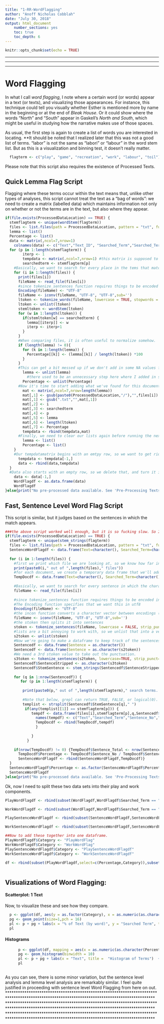 ```yaml
---
title: "1-RR-WordFlagging"
author: "Anoff Nicholas Cobblah"
date: "July 30, 2018"
output: html_document
    number_sections: yes
    toc: true
    toc_depth: 6
---
```


```r
knitr::opts_chunk$set(echo = TRUE)
```


*********************************************************************************************************************************************
*********************************************************************************************************************************************
*********************************************************************************************************************************************
# Word Flagging

In what I call *word flagging*, I note where a certain word (or words) appear in a text (or texts), and visualizing those appearances. For instance, this technique could tell you visually whether Esther is mentioned more by name in the beginning or at the end of *Bleak House*. Or it could show where the words "North" and "South" appear in Gaskell's *North and South*, which might be useful in studying how the narrative makes use of those spaces.

As usual, the first step is again to create a list of words you are interested in locating. **It should be noted that I realized later that this was not a good list of terms. "labor" is not the same as "labori" or "labour" in the word stem list. But as this is a visualization and binning test, it doesn't really matter.

```r
  flagterm <- c("play", "game", "recreation", "work", "labour", "toil")
```

Please note that this script also requires the existence of Processed Texts.

## Quick Lemma Flag Script

Flagging where these terms occur within the text means that, unlike other types of analyses, this script cannot treat the text as a "bag of words": we need to create a matrix (labelled data) which maintains information not only on whether or not the terms are in the text, but also where they appear.

```r
if(file.exists(ProcessedDataLocation) == TRUE) {
  stemflagterm <- unique(wordStem(flagterm))
  files <- list.files(path = ProcessedDataLocation, pattern = "txt", full.names = TRUE)
  lemma <- list()
  Percentage <- list()
  data <- matrix(,ncol=7,nrow=1)
    colnames(data) <- c("Text","Text_ID", "Searched_Term","Searched_Term_ID","Lemma","Lemma_Length","Percentage")
  for (p in 1:length(stemflagterm)) {
        iterp <- 1
        tempdata <- matrix(,ncol=7,nrow=1) #this matrix is supposed to get wiped every loop.
        searchedterm <- stemflagterm[p]
    #Basically, we want to search for every place in the tems that matches the stemflagtermvector, and note where that occurs. This is a bit tricky, because we don't know how many times that term is going to appear.  That's where the iterp value comes in: for each loop which finds a match, "iterp"" increases by one and allows the value to be added to the list "lemma".
    for (i in 1:length(files)) {
      print(files[i])
      fileName <- read_file(files[i])
      #since tokenize_sentences function requires things to be encoded in UTF-8, need to remove some data.
      Encoding(fileName) <- "UTF-8"
      fileName <- iconv(fileName, "UTF-8", "UTF-8",sub='')
      ltoken <- tokenize_words(fileName, lowercase = TRUE, stopwords = NULL, simplify = FALSE)
      ltoken <- unlist(ltoken)
      stemltoken <- wordStem(ltoken)
      for (w in 1:length(ltoken)) {
        if(stemltoken[w] == searchedterm) {
          lemma[[iterp]] <- w
          iterp <- iterp+1
        }
      }
      #When comparing files, it is often useful to normalize somehow.  This cell changes the lemma ID # into the place in the text, by percentage, where the term appears.
      if (length(lemma) != 0){
        for (k in 1:length(lemma)) {
          Percentage[[k]] <- (lemma[[k]] / length(ltoken)) *100
        }
      }
      #This can get a bit messed up if we don't add in some NA values for files which have no references to the stemflagterm vector, so we add them here.
        lemma <- unlist(lemma)
          #there used to be an unnecessary step here where I added in some NAs.  But I might be wrong about it...
        Percentage <- unlist(Percentage)
      #Now it's time to start adding what we've found for this document into our data matrix.
        mat <- matrix(,ncol=7,nrow=length(lemma))
        mat[,1] <- gsub(paste0(ProcessedDataLocation,"/"),"",files[i]) #This grabs just the end of the file path.
        mat[,1] <- gsub(".txt","",mat[,1])
        mat[,2] <- i
        mat[,3] <- searchedterm
        mat[,4] <- p
        mat[,5] <- lemma
        mat[,6] <- length(ltoken)
        mat[,7] <- Percentage
        tempdata <- rbind(tempdata,mat)
      #Finally, we need to clear our lists again before running the next search term through this file.
        lemma <- list()
        Percentage <- list()
    }
    #Our tempdatamatrix begins with an emtpy row, so we want to get rid of that, and then add all of this data for this searchterm, across all the files, to our final data matrix. "tempdata" will be erased once the loop starts again.
      tempdata <- tempdata[-1,]
      data <- rbind(data,tempdata)
  }
  #Data also starts with an empty row, so we delete that, and turn it into a dataframe which is saved in a new directory, "wfoutput".
    data <- data[-1,]
    WordFlagdf <- as.data.frame(data)
    WordFlagdf
}else{print("No pre-processed data available. See 'Pre-Processing Texts' above")}
```


## Fast, Sentence Level Word Flag Script
This script is similar, but it judges based on the sentences in which the match appears.

```r

###the above script worked well enough, but it is so fucking slow. So I'm testing to see if I can come up with a better version. And it works!!! It's also fairly quick. I'd say a bit quicker than the default lemma verson. 
if(file.exists(ProcessedDataLocation) == TRUE) {
  stemflagterm <- unique(stem_strings(flagterm))
  files <- list.files(path = ProcessedDataLocation, pattern = "txt", full.names = TRUE)
  SentenceWordFlagdf <- data.frame(Text=character(), Searched_Term=character(), Sentence_No=integer(), Sentence=character(), Sentence_Total = integer(), Percentage = numeric())
  
  for (i in 1:length(files)) {
    #first we print which file we are looking at, so we know how far in we are
    print(paste0(i," out of ",length(files)," files"))
    #for each document, we create a temporary data frame that we'll add to the final results
    TempDocdf <- data.frame(Text=character(), Searched_Term=character(), Sentence_No=integer(), Sentence=character())
        
    #Basically, we want to search for every sentence in which the character string that matches the stemflagtermvector appears, and note where that occurs. This is a bit tricky, because we don't know how many times that term is going to appear.
    fileName <- read_file(files[i])
    
    #since tokenize_sentences function requires things to be encoded in UTF-8, need to remove some data.
    #The Encoding function specifies that we want this in utf8
    Encoding(fileName) <- "UTF-8"
    #the incon function converts a character vector between encodings (the i is for internationalization)
    fileName <- iconv(fileName, "UTF-8", "UTF-8",sub='')
    #the stoken then splits it into sentences
    stoken <- tokenize_sentences(fileName, lowercase = FALSE, strip_punct = FALSE, simplify = FALSE)
    #lists are a bit annoying to work with, so we unlist that into a vector
    s2token <- unlist(stoken)
    #Now we're going to make a dataframe to keep track of the sentences
    Sentencedf <- data.frame(Sentence = as.character())
    Sentencedf <- data.frame(Sentence = as.character(s2token))
    #We need a 3rd stoken value to take out the punctuation.
    s3token <- tokenize_sentences(s2token, lowercase=TRUE, strip_punct=TRUE, simplify=FALSE)
    Sentencedf$SentenceStripped <- as.character(s3token)
    Sentencedf$StemSentence <- stem_strings(Sentencedf$SentenceStripped)
    
    for (q in 1:nrow(Sentencedf)) {
       for (p in 1:length(stemflagterm)) {
          
        print(paste0(p," out of ",length(stemflagterm)," search terms. ",q," out of ",length(s2token)," sentences. ",i," out of ",length(files)," files")) 
         
        #Note that below, grepl can return TRUE, FALSE, or logical(0). So we only want the true ones.
        templist <- strsplit(Sentencedf$StemSentence[q]," ")
         if(any(templist[[1]] == stemflagterm[p])) {
            tempdf <- data.frame(files[i],stemflagterm[p],q,Sentencedf$Sentence[q])
              names(tempdf) <- c("Text","Searched_Term","Sentence_No","Sentence")
              TempDocdf <- rbind(TempDocdf,tempdf)
              }
              
            }
          }
    
    if(nrow(TempDocdf) != 0) {TempDocdf$Sentence_Total <- nrow(Sentencedf)
      TempDocdf$Percentage <- TempDocdf$Sentence_No / TempDocdf$Sentence_Total *100
      SentenceWordFlagdf <- rbind(SentenceWordFlagdf,TempDocdf)}
  }
  SentenceWordFlagdf$Percentage <- as.factor(SentenceWordFlagdf$Percentage)
  SentenceWordFlagdf
}else{print("No pre-processed data available. See 'Pre-Processing Texts' above")}

```

Ok, now I need to split these two data sets into their play and work components.

```r
PlayWordFlagdf <- rbind(subset(WordFlagdf,WordFlagdf$Searched_Term == "plai"),subset(WordFlagdf,WordFlagdf$Searched_Term == "game"),subset(WordFlagdf,WordFlagdf$Searched_Term == "recreat"))

WorkWordFlagdf <- rbind(subset(WordFlagdf,WordFlagdf$Searched_Term == "work"),subset(WordFlagdf,WordFlagdf$Searched_Term == "labor"),subset(WordFlagdf,WordFlagdf$Searched_Term == "toil"))

PlaySentenceWordFlagdf <- rbind(subset(SentenceWordFlagdf,SentenceWordFlagdf$Searched_Term == "plai"),subset(SentenceWordFlagdf,SentenceWordFlagdf$Searched_Term == "game"),subset(SentenceWordFlagdf,SentenceWordFlagdf$Searched_Term == "recreat"))

WorkSentenceWordFlagdf <- rbind(subset(SentenceWordFlagdf,SentenceWordFlagdf$Searched_Term == "work"),subset(SentenceWordFlagdf,SentenceWordFlagdf$Searched_Term == "labor"),subset(SentenceWordFlagdf,SentenceWordFlagdf$Searched_Term == "toil"))

##Now to add these together into one dataframe.
PlayWordFlagdf$Category <- "PlayWordFlag"
WorkWordFlagdf$Category <- "WorkWordFlag"
PlaySentenceWordFlagdf$Category <- "PlaySentenceWordFlagdf"
WorkSentenceWordFlagdf$Category <- "WorkSentenceWordFlagdf"

df <- rbind(subset(PlayWordFlagdf,select=c(Percentage,Category)),subset(WorkWordFlagdf,select=c(Percentage,Category)),subset(PlaySentenceWordFlagdf,select=c(Percentage,Category)),subset(WorkSentenceWordFlagdf,select=c(Percentage,Category)))
                   
```

## Visualizations of Word Flagging: 


#### Scatterplot: 1 Text

Now, to visualize these and see how they compare.

```r
  p <- ggplot(df, aes(y = as.factor(Category), x = as.numeric(as.character(Percentage))))
  pg <- geom_point(size=1,pch = 16)
  pl <- p + pg + labs(x = "% of Text (by word)", y = "Searched Term", title = "Appearances of Keywords within Text")
  pl
```

#### Histograms

```r
      p <- ggplot(df, mapping = aes(x = as.numeric(as.character(Percentage))))
      pg <- geom_histogram(binwidth = 10)
      pl <- p + pg + labs(x = "Text", title =  "Histogram of Terms")  + facet_wrap(~Category)
      pl
    
```

As you can see, there is some minor variation, but the sentence level analysis and lemma level analysis are remarkably similar. I feel quite justified in proceeding with sentence level Word Flagging from here on out.
*********************************************************************************************************************************************
*********************************************************************************************************************************************
*********************************************************************************************************************************************